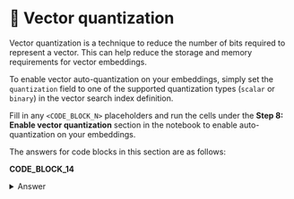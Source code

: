 # 👐 Vector quantization

Vector quantization is a technique to reduce the number of bits required to represent a vector. This can help reduce the storage and memory requirements for vector embeddings.

To enable vector auto-quantization on your embeddings, simply set the `quantization` field to one of the supported quantization types (`scalar` or `binary`) in the vector search index definition.

Fill in any `<CODE_BLOCK_N>` placeholders and run the cells under the **Step 8: Enable vector quantization** section in the notebook to enable auto-quantization on your embeddings.

The answers for code blocks in this section are as follows:

**CODE_BLOCK_14**

<details>
<summary>Answer</summary>
<div>

```json
{
    "name": ATLAS_VECTOR_SEARCH_INDEX_NAME,
    "type": "vectorSearch",
    "definition": {
        "fields": [
            {
                "type": "vector",
                "path": "embedding",
                "numDimensions": 1024,
                "similarity": "cosine",
                "quantization": "scalar",
            },
        ]
    },
}
```

</div>
</details>